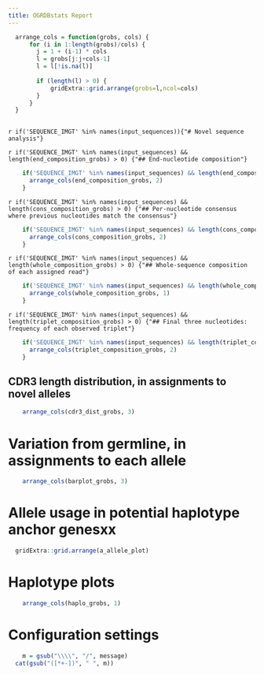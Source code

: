 ```yaml
---
title: OGRDBstats Report
---
```


```r
  
  arrange_cols = function(grobs, cols) {
	  for (i in 1:length(grobs)/cols) {
		j = 1 + (i-1) * cols
		l = grobs[j:j+cols-1]
		l = l[!is.na(l)]
		
		if (length(l) > 0) {
			gridExtra::grid.arrange(grobs=l,ncol=cols)
		}
	  }		
  }
  
```

\newpage

`r if('SEQUENCE_IMGT' %in% names(input_sequences)){"# Novel sequence analysis"}`

`r if('SEQUENCE_IMGT' %in% names(input_sequences) && length(end_composition_grobs) > 0) {"## End-nucleotide composition"}`

```r
    if('SEQUENCE_IMGT' %in% names(input_sequences) && length(end_composition_grobs) > 0) {
      arrange_cols(end_composition_grobs, 2)
    }

```

`r if('SEQUENCE_IMGT' %in% names(input_sequences) && length(cons_composition_grobs) > 0) {"## Per-nucleotide consensus where previous nucleotides match the consensus"}`

```r
    if('SEQUENCE_IMGT' %in% names(input_sequences) && length(cons_composition_grobs) > 0) {
      arrange_cols(cons_composition_grobs, 2)
    }

```

`r if('SEQUENCE_IMGT' %in% names(input_sequences) && length(whole_composition_grobs) > 0) {"## Whole-sequence composition of each assigned read"}`

```r
    if('SEQUENCE_IMGT' %in% names(input_sequences) && length(whole_composition_grobs) > 0) {
      arrange_cols(whole_composition_grobs, 1)
    }

```


`r if('SEQUENCE_IMGT' %in% names(input_sequences) && length(triplet_composition_grobs) > 0) {"## Final three nucleotides: frequency of each observed triplet"}`

```r
    if('SEQUENCE_IMGT' %in% names(input_sequences) && length(triplet_composition_grobs) > 0) {
      arrange_cols(triplet_composition_grobs, 2)
    }

```

## CDR3 length distribution, in assignments to novel alleles


```r
  
	arrange_cols(cdr3_dist_grobs, 3)

```


\newpage
# Variation from germline, in assignments to each allele


```r
  
	arrange_cols(barplot_grobs, 3)

```


\newpage
# Allele usage in potential haplotype anchor genesxx

```r
  
  gridExtra::grid.arrange(a_allele_plot)

```

\newpage
# Haplotype plots

```r
  
	arrange_cols(haplo_grobs, 1)

```


\newpage
# Configuration settings

```r
  
	m = gsub("\\\\", "/", message)
  cat(gsub("([*+-])", " ", m))

```

